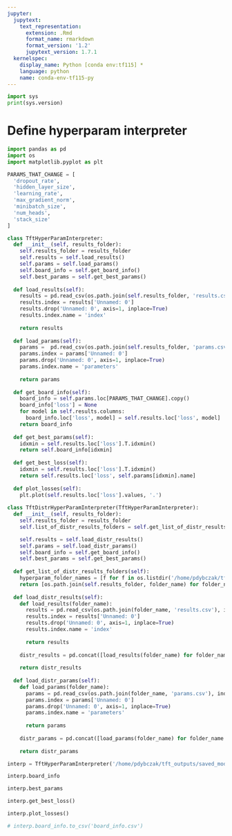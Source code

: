 ```yaml
---
jupyter:
  jupytext:
    text_representation:
      extension: .Rmd
      format_name: rmarkdown
      format_version: '1.2'
      jupytext_version: 1.7.1
  kernelspec:
    display_name: Python [conda env:tf115] *
    language: python
    name: conda-env-tf115-py
---
```


```python
import sys
print(sys.version)
```

# Define hyperparam interpreter

```python
import pandas as pd
import os
import matplotlib.pyplot as plt

PARAMS_THAT_CHANGE = [
  'dropout_rate',
  'hidden_layer_size',
  'learning_rate',
  'max_gradient_norm',
  'minibatch_size',
  'num_heads',
  'stack_size'
]

class TftHyperParamInterpreter:
  def __init__(self, results_folder):
    self.results_folder = results_folder
    self.results = self.load_results()
    self.params = self.load_params()
    self.board_info = self.get_board_info()
    self.best_params = self.get_best_params()
    
  def load_results(self):
    results = pd.read_csv(os.path.join(self.results_folder, 'results.csv'), index_col=1)
    results.index = results['Unnamed: 0']
    results.drop('Unnamed: 0', axis=1, inplace=True)
    results.index.name = 'index'
    
    return results
  
  def load_params(self):
    params =  pd.read_csv(os.path.join(self.results_folder, 'params.csv'), index_col=1)
    params.index = params['Unnamed: 0']
    params.drop('Unnamed: 0', axis=1, inplace=True)
    params.index.name = 'parameters'
    
    return params
  
  def get_board_info(self):
    board_info = self.params.loc[PARAMS_THAT_CHANGE].copy()
    board_info['loss'] = None
    for model in self.results.columns:
      board_info.loc['loss', model] = self.results.loc['loss', model]
    return board_info
  
  def get_best_params(self):
    idxmin = self.results.loc['loss'].T.idxmin()
    return self.board_info[idxmin]
  
  def get_best_loss(self):
    idxmin = self.results.loc['loss'].T.idxmin()
    return self.results.loc['loss', self.params[idxmin].name]
  
  def plot_losses(self):
    plt.plot(self.results.loc['loss'].values, '.')
    
class TftDistrHyperParamInterpreter(TftHyperParamInterpreter):
  def __init__(self, results_folder):
    self.results_folder = results_folder
    self.list_of_distr_results_folders = self.get_list_of_distr_results_folders()

    self.results = self.load_distr_results()
    self.params = self.load_distr_params()
    self.board_info = self.get_board_info()
    self.best_params = self.get_best_params()
    
  def get_list_of_distr_results_folders(self):
    hyperparam_folder_names = [f for f in os.listdir('/home/pdybczak/tft_outputs_distr/saved_models/mpwik/main/') if f not in ['tmp', 'hyperparams']]
    return [os.path.join(self.results_folder, folder_name) for folder_name in hyperparam_folder_names]
    
  def load_distr_results(self):
    def load_results(folder_name):
      results = pd.read_csv(os.path.join(folder_name, 'results.csv'), index_col=1)
      results.index = results['Unnamed: 0']
      results.drop('Unnamed: 0', axis=1, inplace=True)
      results.index.name = 'index'
    
      return results
    
    distr_results = pd.concat([load_results(folder_name) for folder_name in self.get_list_of_distr_results_folders()], axis=1)
    
    return distr_results
  
  def load_distr_params(self):
    def load_params(folder_name):
      params = pd.read_csv(os.path.join(folder_name, 'params.csv'), index_col=1)
      params.index = params['Unnamed: 0']
      params.drop('Unnamed: 0', axis=1, inplace=True)
      params.index.name = 'parameters'
    
      return params
    
    distr_params = pd.concat([load_params(folder_name) for folder_name in self.get_list_of_distr_results_folders()], axis=1)
    
    return distr_params
```

```python
interp = TftHyperParamInterpreter('/home/pdybczak/tft_outputs/saved_models/mpwik/main/')
```

```python
interp.board_info
```

```python
interp.best_params
```

```python
interp.get_best_loss()
```

```python
interp.plot_losses()
```

```python
# interp.board_info.to_csv('board_info.csv')
```

```python

```
